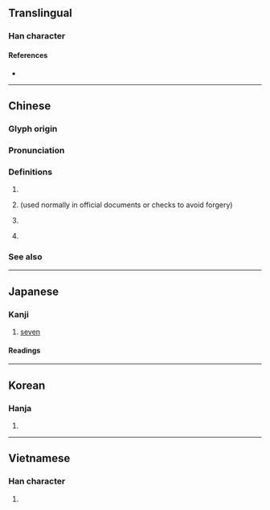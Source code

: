 {{also|漆}}
{{character info/new}}
==Translingual==

===Han character===
{{Han char|rn=75|rad=木|as=05|sn=9|four=34904|canj=EPD,XEPD|ids=⿱氵⿰七木}}

====References====
* {{Han ref|kx=0519.030|dkj=14620|dj=0907.020|hdz=21188.060|uh=67D2|ud=26578|bh=AC6D|bd=44141}}

----

==Chinese==
{{zh-forms}}

===Glyph origin===
{{Han etym}}

===Pronunciation===
{{zh-pron
|m=qī
|c=cat1
|h=pfs=chhit
|md=chék
|mn=chhit/qz:chhiak
|mn_note=chhit - literary; chhiak - vernacular
|mc=y
|oc=y
|ma=
|mda=Cdo-fzho 7 (chék).ogg
|cat=num
}}

===Definitions===
{{zh-hanzi}}

# {{zh-alt-form|漆|tr=-|dot=}}
# {{lb|zh|financial}} {{zh-alt-form|七|[[seven]]|tr=-|dot=}} (used normally in official documents or checks to avoid forgery)
# {{lb|zh|Cantonese|vulgar}} {{zh-alt-form|𨳍}}
# {{surname|lang=zh}}

===See also===
{{Chinese-numbers}}

{{cln|zh|numeral symbols|numerals}}

----

==Japanese==

===Kanji===
{{ja-kanji|grade=|rs=木05}}

# [[seven]]

====Readings====
{{ja-readings
|goon=[[しち]] (shichi)
|kanon=[[しつ]] (shitsu)
|kun=[[うるし]] (urushi)
}}

----

==Korean==

===Hanja===
{{ko-hanja|hangeul=칠|eumhun=|rv=chil|mr=ch'il|y=chil}}

# {{defn|lang=ko|sort=木05}}

----

==Vietnamese==

===Han character===
{{vi-hantu|[[thất]]|rs=木05}}

# {{defn|lang=vi|sort=木05}}